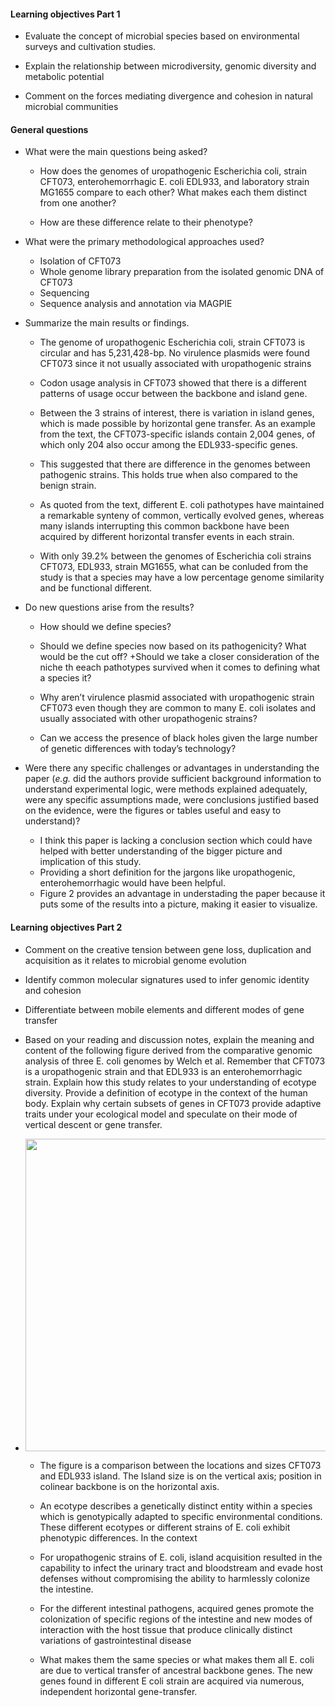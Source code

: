 #### Learning objectives Part 1

* Evaluate the concept of microbial species based on environmental surveys and cultivation studies.

* Explain the relationship between microdiversity, genomic diversity and metabolic potential

* Comment on the forces mediating divergence and cohesion in natural microbial communities


#### General questions

* What were the main questions being asked?  

    + How does the genomes of uropathogenic Escherichia coli, strain CFT073, enterohemorrhagic E. coli EDL933, and laboratory strain MG1655 compare to each other? What makes each them distinct from one another?

    + How are these difference relate to their phenotype?

* What were the primary methodological approaches used?  

    + Isolation of CFT073
    + Whole genome library preparation from the isolated genomic DNA of CFT073
    + Sequencing
    + Sequence analysis and annotation via MAGPIE

* Summarize the main results or findings.  
    + The genome of uropathogenic Escherichia coli, strain CFT073 is circular and has 5,231,428-bp. No virulence plasmids were found CFT073 since it not usually associated  with uropathogenic strains
    
    + Codon usage analysis in CFT073 showed that there is a different patterns of usage occur between the backbone and island gene. 
    + Between the 3 strains of interest, there is variation in island genes, which is made possible by horizontal gene transfer. As an example from the text, the CFT073-specific islands contain 2,004 genes, of which only 204 also occur among the EDL933-specific genes.
    + This suggested that there are difference in the genomes between pathogenic strains. This holds true when also compared to the benign strain. 
    
    + As quoted from the text, different E. coli pathotypes have maintained a remarkable synteny of common, vertically evolved genes, whereas many islands interrupting this common backbone have been acquired by different horizontal transfer events in each strain.
    
    + With only 39.2% between the genomes of  Escherichia coli strains CFT073, EDL933, strain MG1655, what can be conluded from the study is that a species may have a low percentage genome similarity and be functional different.


* Do new questions arise from the results?  

    + How should we define species?
    + Should we define species now based on its pathogenicity? What would be the cut off? 
    +Should we take a closer consideration of the niche th eeach pathotypes survived when it comes to defining what a species it?

    + Why aren't virulence plasmid associated with uropathogenic strain CFT073 even though they are common to many E. coli isolates and usually  associated with other uropathogenic strains?

    + Can we access the presence of black holes given the large number of genetic differences with today's technology? 
    
* Were there any specific challenges or advantages in understanding the paper (*e.g.* did the authors provide sufficient background information to understand experimental logic, were methods explained adequately, were any specific assumptions made, were conclusions justified based on the evidence, were the figures or tables useful and easy to understand)?  

    + I think this paper is lacking a conclusion section which could have helped with better understanding of the bigger picture and implication of this study. 
    + Providing a short definition for the jargons like uropathogenic, enterohemorrhagic would have been helpful.
    + Figure 2 provides an advantage in understading the paper because it puts some of the results into a picture, making it easier to visualize.

#### Learning objectives Part 2

* Comment on the creative tension between gene loss, duplication and acquisition as it relates to microbial genome evolution
* Identify common molecular signatures used to infer genomic identity and cohesion
* Differentiate between mobile elements and different modes of gene transfer

* Based on your reading and discussion notes, explain the meaning and content of the following figure derived from the comparative genomic analysis of three E. coli genomes by Welch et al. Remember that CFT073 is a uropathogenic strain and that EDL933 is an enterohemorrhagic strain. Explain how this study relates to your understanding of ecotype diversity. Provide a definition of ecotype in the context of the human body. Explain why certain subsets of genes in CFT073 provide adaptive traits under your ecological model and speculate on their mode of vertical descent or gene transfer.

* <img src="Picture1.png" width="500" height="500">

    + The figure is a comparison between the locations and sizes CFT073 and EDL933 island. The Island size is on the vertical axis; position in colinear backbone is on the horizontal axis. 
    
    + An ecotype describes a genetically distinct entity within a species which is genotypically adapted to specific environmental conditions. These different ecotypes or different strains of E. coli exhibit phenotypic differences. In the context 

    + For uropathogenic strains of E. coli, island acquisition resulted in the capability to infect the urinary tract and bloodstream and evade host defenses without compromising the ability to harmlessly colonize the intestine.
    
    + For the different intestinal pathogens, acquired genes promote the colonization of specific regions of the intestine and new modes of interaction with the host tissue that produce clinically distinct variations of gastrointestinal disease

    + What makes them the same species or what makes them all E. coli are due to vertical transfer of ancestral backbone genes. The new genes found in different E coli strain are acquired via  numerous, independent horizontal gene-transfer.

